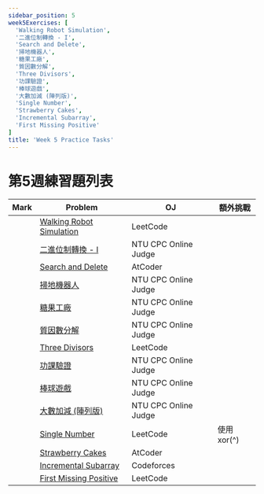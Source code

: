 ```yaml
---
sidebar_position: 5
week5Exercises: [
  'Walking Robot Simulation',
  '二進位制轉換 - I',
  'Search and Delete',
  '掃地機器人',
  '糖果工廠',
  '質因數分解',
  'Three Divisors',
  '功課驗證',
  '棒球遊戲',
  '大數加減 (陣列版)',
  'Single Number',
  'Strawberry Cakes',
  'Incremental Subarray',
  'First Missing Positive'
]
title: 'Week 5 Practice Tasks'
---
```


<DisplayProgress names={frontMatter.week5Exercises} title="📘 Week 5 練習進度" />

# 第5週練習題列表

| Mark | Problem | OJ | 額外挑戰 |
|------|---------|----|-----------|
| <LocalButton name='Walking Robot Simulation' /> | [Walking Robot Simulation](https://leetcode.com/problems/walking-robot-simulation/) | LeetCode |  |
| <LocalButton name='二進位制轉換 - I' /> | [二進位制轉換 - I](https://oj.ntucpc.org/problems/531) | NTU CPC Online Judge |  |
| <LocalButton name='Search and Delete' /> | [Search and Delete](https://atcoder.jp/contests/abc417/tasks/abc417_b) | AtCoder |  |
| <LocalButton name='掃地機器人' /> | [掃地機器人](https://oj.ntucpc.org/problems/835) | NTU CPC Online Judge |  |
| <LocalButton name='糖果工廠' /> | [糖果工廠](https://oj.ntucpc.org/problems/832) | NTU CPC Online Judge |  |
| <LocalButton name='質因數分解' /> | [質因數分解](https://oj.ntucpc.org/problems/543) | NTU CPC Online Judge |  |
| <LocalButton name='Three Divisors' /> | [Three Divisors](https://leetcode.com/problems/three-divisors/) | LeetCode |  |
| <LocalButton name='功課驗證' /> | [功課驗證](https://oj.ntucpc.org/problems/512) | NTU CPC Online Judge |  |
| <LocalButton name='棒球遊戲' /> | [棒球遊戲](https://oj.ntucpc.org/problems/566) | NTU CPC Online Judge |  |
| <LocalButton name='大數加減 (陣列版)' /> | [大數加減 (陣列版)](https://oj.ntucpc.org/problems/552) | NTU CPC Online Judge |  |
| <LocalButton name='Single Number' /> | [Single Number](https://leetcode.com/problems/single-number/) | LeetCode | 使用xor(^) |
| <LocalButton name='Strawberry Cakes' /> | [Strawberry Cakes](https://atcoder.jp/contests/ddcc2020-qual/tasks/ddcc2020_qual_c) | AtCoder |  |
| <LocalButton name='Incremental Subarray' /> | [Incremental Subarray](https://codeforces.com/contest/2151/problem/A) | Codeforces |  |
| <LocalButton name='First Missing Positive' /> | [First Missing Positive](https://leetcode.com/problems/first-missing-positive/) | LeetCode |  |
